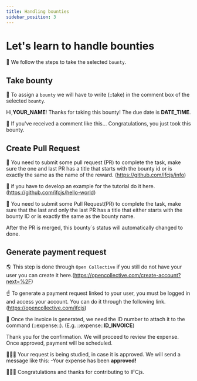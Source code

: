 ```yaml
---
title: Handling bounties
sidebar_position: 3
---
```



# Let's learn to handle bounties

🦅
We follow the steps to take the selected `bounty`.

## Take bounty

🧶
To assign a `bounty` we will have to write (::take) in the comment box of the selected `bounty`.

<ifcAlert>
Hi,<b>YOUR_NAME</b>! Thanks for taking this bounty! The due date is <b>DATE_TIME</b>.
</ifcAlert>

📜
If you've received a comment like this... Congratulations, you just took this bounty.

## Create Pull Request

🌳
You need to submit some pull request (PR) to complete the task, make sure the one and last PR
has a title that starts with the bounty id or is exactly the  same as the name of the reward.
(https://github.com/ifcjs/info)

🌴
if you have to develop an example for the tutorial do it here.(https://github.com/ifcjs/hello-world)

🌵
You need to submit some Pull Request(PR) to complete the task, make sure that the last
and only the last PR has a title that either starts with the bounty ID or is exactly the
same as the bounty name.

<ifcCard icon="🏆" title="Pull Request Status">
After the PR is merged, this bounty`s status will automatically changed to done.
</ifcCard>

## Generate payment request

🌎
This step is done through `Open Collective` if you still do not have your user you can
create it here.(https://opencollective.com/create-account?next=%2F)

☝
To generate a payment request linked to your user, you must be logged in and access your account.
You can do it through the following link.(https://opencollective.com/ifcjs)

🧊
Once the invoice is generated, we need the ID number to attach it to the command (::expense::).
(E.g. ::expense::<b>ID_INVOICE</b>)

<ifcAlert>
Thank you for the confirmation. We will proceed to review the expense. Once approved, payment will be scheduled.
</ifcAlert>

🚩🚩🚩
Your request is being studied, in case it is approved. We will send a message like this:
-Your expense has been <b>approved!</b>

🌱🌱🌱
Congratulations and thanks for contributing to IFCjs.






